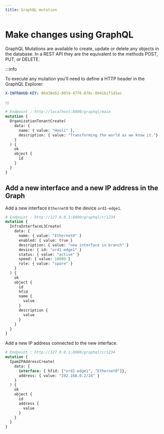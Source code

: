 ```yaml
---
title: GraphQL mutation
---
```


# Make changes using GraphQL

GraphQL Mutations are available to create, update or delete any objects in the database. In a REST API they are the equivalent to the methods POST, PUT, or DELETE.

:::info

To execute any mutation you'll need to define a HTTP header in the GraphQL Explorer:

  ```yaml
  X-INFRAHUB-KEY: 06438eb2-8019-4776-878c-0941b1f1d1ec
  ```

:::

```graphql # Create a new tenant
# Endpoint : http://localhost:8000/graphql/main
mutation {
  OrganizationTenantCreate(
    data: {
      name: { value: "Hooli" },
      description: { value: "Transforming the world as we know it."}
    }
  ) {
    ok
    object {
      id
    }
  }
}
```

## Add a new interface and a new IP address in the Graph

Add a new interface `Ethernet0` to the device `ord1-edge1`.

```graphql
# Endpoint : http://127.0.0.1:8000/graphql/cr1234
mutation {
  InfraInterfaceL3Create(
    data: {
      name: { value: "Ethernet0" }
      enabled: { value: true }
      description: { value: "new interface in branch" }
      device: { id: "ord1-edge1" }
      status: { value: "active" }
      speed: { value: 10000 }
      role: { value: "spare" }
    }
  ) {
    ok
    object {
      id
      hfid
      name {
        value
      }
      description {
        value
      }
    }
  }
}
```

Add a new IP address connected to the new interface.

```graphql
# Endpoint : http://127.0.0.1:8000/graphql/cr1234
mutation {
  IpamIPAddressCreate(
    data: {
      interface: { hfid: ["ord1-edge1", "Ethernet0"]},
      address: { value: "192.168.0.2/24" }
    }
  ) {
    ok
    object {
      id
      address {
        value
      }
    }
  }
}
```
